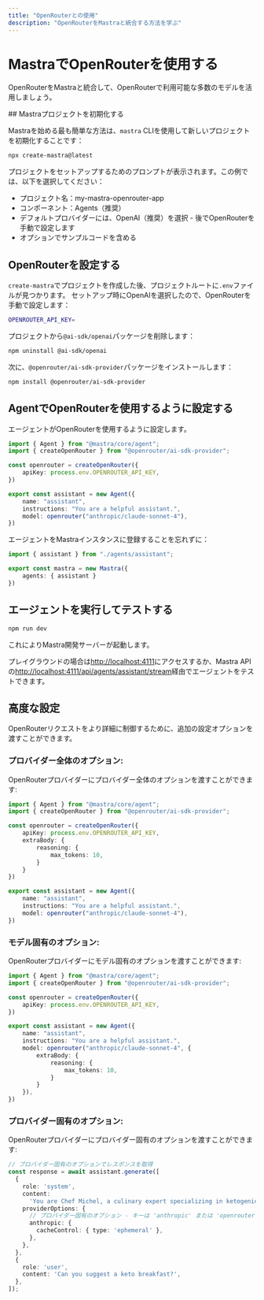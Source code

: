 ```yaml
---
title: "OpenRouterとの使用"
description: "OpenRouterをMastraと統合する方法を学ぶ"
---
```





# MastraでOpenRouterを使用する

OpenRouterをMastraと統合して、OpenRouterで利用可能な多数のモデルを活用しましょう。

<Steps>
## Mastraプロジェクトを初期化する

Mastraを始める最も簡単な方法は、`mastra` CLIを使用して新しいプロジェクトを初期化することです：

```bash copy
npx create-mastra@latest
```

プロジェクトをセットアップするためのプロンプトが表示されます。この例では、以下を選択してください：
- プロジェクト名：my-mastra-openrouter-app
- コンポーネント：Agents（推奨）
- デフォルトプロバイダーには、OpenAI（推奨）を選択 - 後でOpenRouterを手動で設定します
- オプションでサンプルコードを含める

## OpenRouterを設定する

`create-mastra`でプロジェクトを作成した後、プロジェクトルートに`.env`ファイルが見つかります。
セットアップ時にOpenAIを選択したので、OpenRouterを手動で設定します：

```bash filename=".env" copy
OPENROUTER_API_KEY=
```

プロジェクトから`@ai-sdk/openai`パッケージを削除します：

```bash copy
npm uninstall @ai-sdk/openai
```

次に、`@openrouter/ai-sdk-provider`パッケージをインストールします：

```bash copy
npm install @openrouter/ai-sdk-provider
```

## AgentでOpenRouterを使用するように設定する

エージェントがOpenRouterを使用するように設定します。

```typescript filename="src/mastra/agents/assistant.ts" copy showLineNumbers {4-6,11}
import { Agent } from "@mastra/core/agent";
import { createOpenRouter } from "@openrouter/ai-sdk-provider";

const openrouter = createOpenRouter({
    apiKey: process.env.OPENROUTER_API_KEY,
})

export const assistant = new Agent({
    name: "assistant",
    instructions: "You are a helpful assistant.",
    model: openrouter("anthropic/claude-sonnet-4"),
})
```

エージェントをMastraインスタンスに登録することを忘れずに：

```typescript filename="src/mastra/index.ts" copy showLineNumbers {4}
import { assistant } from "./agents/assistant";

export const mastra = new Mastra({
    agents: { assistant }
})
```

## エージェントを実行してテストする

```bash copy
npm run dev
```

これによりMastra開発サーバーが起動します。

プレイグラウンドの場合は[http://localhost:4111](http://localhost:4111)にアクセスするか、Mastra APIの[http://localhost:4111/api/agents/assistant/stream](http://localhost:4111/api/agents/assistant/stream)経由でエージェントをテストできます。

</Steps>



## 高度な設定

OpenRouterリクエストをより詳細に制御するために、追加の設定オプションを渡すことができます。

### プロバイダー全体のオプション:

OpenRouterプロバイダーにプロバイダー全体のオプションを渡すことができます:

```typescript filename="src/mastra/agents/assistant.ts" {6-10} copy showLineNumbers
import { Agent } from "@mastra/core/agent";
import { createOpenRouter } from "@openrouter/ai-sdk-provider";

const openrouter = createOpenRouter({
    apiKey: process.env.OPENROUTER_API_KEY,
    extraBody: {
        reasoning: {
            max_tokens: 10,
        }
    }
})

export const assistant = new Agent({
    name: "assistant",
    instructions: "You are a helpful assistant.",
    model: openrouter("anthropic/claude-sonnet-4"),
})
```

### モデル固有のオプション:

OpenRouterプロバイダーにモデル固有のオプションを渡すことができます:

```typescript filename="src/mastra/agents/assistant.ts" {11-17} copy showLineNumbers
import { Agent } from "@mastra/core/agent";
import { createOpenRouter } from "@openrouter/ai-sdk-provider";

const openrouter = createOpenRouter({
    apiKey: process.env.OPENROUTER_API_KEY,
})

export const assistant = new Agent({
    name: "assistant",
    instructions: "You are a helpful assistant.",
    model: openrouter("anthropic/claude-sonnet-4", {
        extraBody: {
            reasoning: {
                max_tokens: 10,
            }
        }
    }),
})
```

### プロバイダー固有のオプション:

OpenRouterプロバイダーにプロバイダー固有のオプションを渡すことができます:

```typescript copy showLineNumbers {7-12}
// プロバイダー固有のオプションでレスポンスを取得
const response = await assistant.generate([
  {
    role: 'system',
    content:
      'You are Chef Michel, a culinary expert specializing in ketogenic (keto) diet...',
    providerOptions: {
      // プロバイダー固有のオプション - キーは 'anthropic' または 'openrouter' を指定可能
      anthropic: {
        cacheControl: { type: 'ephemeral' },
      },
    },
  },
  {
    role: 'user',
    content: 'Can you suggest a keto breakfast?',
  },
]);
```
